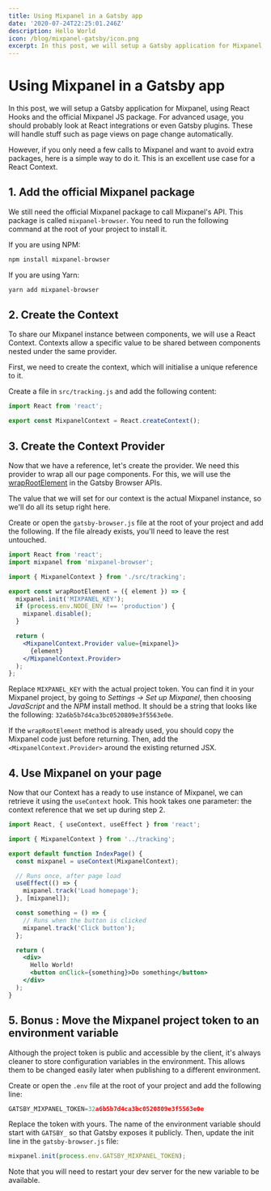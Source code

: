 ```yaml
---
title: Using Mixpanel in a Gatsby app
date: '2020-07-24T22:25:01.246Z'
description: Hello World
icon: /blog/mixpanel-gatsby/icon.png
excerpt: In this post, we will setup a Gatsby application for Mixpanel, using React Hooks and the official Mixpanel JS package. For advanced usage, you should probably look at React integrations or even Gatsby plugins. These will handle stuff such as page…
---
```


# Using Mixpanel in a Gatsby app

In this post, we will setup a Gatsby application for Mixpanel, using React Hooks and the official Mixpanel JS package. For advanced usage, you should probably look at React integrations or even Gatsby plugins. These will handle stuff such as page views on page change automatically.

However, if you only need a few calls to Mixpanel and want to avoid extra packages, here is a simple way to do it. This is an excellent use case for a React Context.

## 1. Add the official Mixpanel package

We still need the official Mixpanel package to call Mixpanel's API. This package is called `mixpanel-browser`. You need to run the following command at the root of your project to install it.

If you are using NPM:

```bash
npm install mixpanel-browser
```

If you are using Yarn:

```bash
yarn add mixpanel-browser
```

## 2. Create the Context

To share our Mixpanel instance between components, we will use a React Context. Contexts allow a specific value to be shared between components nested under the same provider.

First, we need to create the context, which will initialise a unique reference to it.

Create a file in `src/tracking.js` and add the following content:

```jsx
import React from 'react';

export const MixpanelContext = React.createContext();
```

## 3. Create the Context Provider

Now that we have a reference, let's create the provider. We need this provider to wrap all our page components. For this, we will use the [wrapRootElement](https://www.gatsbyjs.org/docs/browser-apis/#wrapRootElement) in the Gatsby Browser APIs.

The value that we will set for our context is the actual Mixpanel instance, so we'll do all its setup right here.

Create or open the `gatsby-browser.js` file at the root of your project and add the following. If the file already exists, you'll need to leave the rest untouched.

```jsx
import React from 'react';
import mixpanel from 'mixpanel-browser';

import { MixpanelContext } from './src/tracking';

export const wrapRootElement = ({ element }) => {
  mixpanel.init('MIXPANEL_KEY');
  if (process.env.NODE_ENV !== 'production') {
    mixpanel.disable();
  }

  return (
    <MixpanelContext.Provider value={mixpanel}>
      {element}
    </MixpanelContext.Provider>
  );
};
```

Replace `MIXPANEL_KEY` with the actual project token. You can find it in your Mixpanel project, by going to _Settings → Set up Mixpanel_, then choosing _JavaScript_ and the _NPM_ install method. It should be a string that looks like the following: `32a6b5b7d4ca3bc0520809e3f5563e0e`.

If the `wrapRootElement` method is already used, you should copy the Mixpanel code just before returning. Then, add the `<MixpanelContext.Provider>` around the existing returned JSX.

## 4. Use Mixpanel on your page

Now that our Context has a ready to use instance of Mixpanel, we can retrieve it using the `useContext` hook. This hook takes one parameter: the context reference that we set up during step 2.

```jsx
import React, { useContext, useEffect } from 'react';

import { MixpanelContext } from '../tracking';

export default function IndexPage() {
  const mixpanel = useContext(MixpanelContext);

  // Runs once, after page load
  useEffect(() => {
    mixpanel.track('Load homepage');
  }, [mixpanel]);

  const something = () => {
    // Runs when the button is clicked
    mixpanel.track('Click button');
  };

  return (
    <div>
      Hello World!
      <button onClick={something}>Do something</button>
    </div>
  );
}
```

## 5. Bonus : Move the Mixpanel project token to an environment variable

Although the project token is public and accessible by the client, it's always cleaner to store configuration variables in the environment. This allows them to be changed easily later when publishing to a different environment.

Create or open the `.env` file at the root of your project and add the following line:

```jsx
GATSBY_MIXPANEL_TOKEN=32a6b5b7d4ca3bc0520809e3f5563e0e
```

Replace the token with yours. The name of the environment variable should start with `GATSBY_` so that Gatsby exposes it publicly. Then, update the init line in the `gatsby-browser.js` file:

```jsx
mixpanel.init(process.env.GATSBY_MIXPANEL_TOKEN);
```

Note that you will need to restart your dev server for the new variable to be available.
